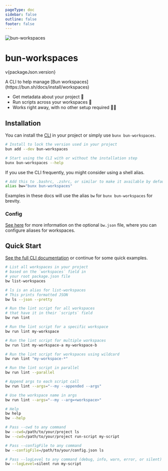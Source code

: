 ```yaml
---
pageType: doc
sidebar: false
outline: false
footer: false
---
```



<div className="home-logo-container">
  <img
    src="/bw-eye.png"
    alt="bun-workspaces"
    className="home-logo"
    width={100}
  />
</div>
<h1 className="home-title">bun-workspaces</h1>
<p className="home-version">v{packageJson.version}</p>

<p className="home-subtitle">
  A CLI to help manage [Bun workspaces](https://bun.sh/docs/install/workspaces)
</p>
<div className="home-list-container">
  <ul className="home-list">
    <li>Get metadata about your project 🤖</li>
    <li>Run scripts across your workspaces 🧾</li>
    <li>Works right away, with no other setup required 🍔🍴</li>
  </ul>
</div>

## Installation

You can install the [CLI](/cli/index.html) in your project or simply use `bunx bun-workspaces`.

```bash
# Install to lock the version used in your project
bun add --dev bun-workspaces

# Start using the CLI with or without the installation step
bunx bun-workspaces --help
```

If you use the CLI frequently, you might consider using a shell alias.

```bash
# Add this to .bashrc, .zshrc, or similar to make it available by default in your shell
alias bw="bunx bun-workspaces"
```

Examples in these docs will use the alias `bw` for `bunx bun-workspaces` for brevity.

### Config

[See here](/config/index.html) for more information on the optional `bw.json` file, where you can
configure aliases for workspaces.

## Quick Start

[See the full CLI documentation](/cli/index.html) or continue for some quick examples.

```bash
# List all workspaces in your project
# based on the `workspaces` field in
# your root package.json file
bw list-workspaces

# ls is an alias for list-workspaces
# This prints formatted JSON
bw ls --json --pretty

# Run the lint script for all workspaces
# that have it in their `scripts` field
bw run lint

# Run the lint script for a specific workspace
bw run lint my-workspace

# Run the lint script for multiple workspaces
bw run lint my-workspace-a my-workspace-b

# Run the lint script for workspaces using wildcard
bw run lint "my-workspace-*"

# Run the lint script in parallel
bw run lint --parallel

# Append args to each script call
bw run lint --args="--my --appended --args"

# Use the workspace name in args
bw run lint --args="--my --arg=<workspace>"

# Help
bw help
bw --help

# Pass --cwd to any command
bw --cwd=/path/to/your/project ls
bw --cwd=/path/to/your/project run-script my-script

# Pass --configFile to any command
bw --configFile=/path/to/your/config.json ls

# Pass --logLevel to any command (debug, info, warn, error, or silent)
bw --logLevel=silent run my-script
```
